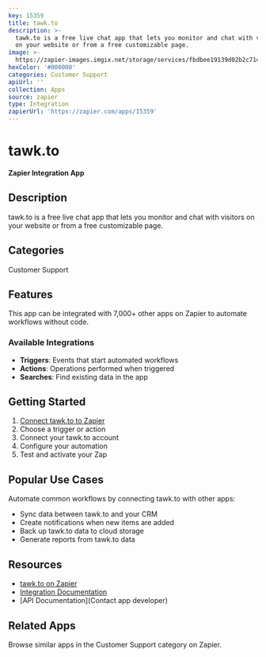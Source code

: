 ```yaml
---
key: 15359
title: tawk.to
description: >-
  tawk.to is a free live chat app that lets you monitor and chat with visitors
  on your website or from a free customizable page.
image: >-
  https://zapier-images.imgix.net/storage/services/fbdbee19139d02b2c71422b8f4ef6b55_10.png?auto=format%2Ccompress&ixlib=python-3.0.0&q=50
hexColor: '#000000'
categories: Customer Support
apiUrl: ''
collection: Apps
source: zapier
type: Integration
zapierUrl: 'https://zapier.com/apps/15359'
---
```

# tawk.to

**Zapier Integration App**

## Description

tawk.to is a free live chat app that lets you monitor and chat with visitors on your website or from a free customizable page.

## Categories

Customer Support

## Features

This app can be integrated with 7,000+ other apps on Zapier to automate workflows without code.

### Available Integrations

- **Triggers**: Events that start automated workflows
- **Actions**: Operations performed when triggered
- **Searches**: Find existing data in the app

## Getting Started

1. [Connect tawk.to to Zapier](https://zapier.com/apps/15359)
2. Choose a trigger or action
3. Connect your tawk.to account
4. Configure your automation
5. Test and activate your Zap

## Popular Use Cases

Automate common workflows by connecting tawk.to with other apps:

- Sync data between tawk.to and your CRM
- Create notifications when new items are added
- Back up tawk.to data to cloud storage
- Generate reports from tawk.to data

## Resources

- [tawk.to on Zapier](https://zapier.com/apps/15359)
- [Integration Documentation](https://zapier.com/apps/15359/integrations)
- [API Documentation](Contact app developer)

## Related Apps

Browse similar apps in the Customer Support category on Zapier.
